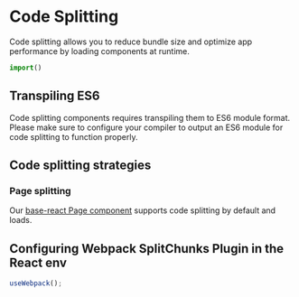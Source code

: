 # Code Splitting

Code splitting allows you to reduce bundle size and optimize app performance by loading components at runtime.


```ts
import()
```

## Transpiling ES6
Code splitting components requires transpiling them to ES6 module format. Please make sure to configure your compiler 
to output an ES6 module for code splitting to function properly.

## Code splitting strategies

### Page splitting
Our [base-react Page component](https://bit.dev/teambit/base-react/pages/page) supports code splitting by default and loads.

## Configuring Webpack SplitChunks Plugin in the React env

```ts
useWebpack();
```

